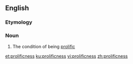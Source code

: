 ==English==

===Etymology===
{{suffix|prolific|ness}}

===Noun===
{{en-noun|-}}

# The condition of being [[prolific]]

[[et:prolificness]]
[[ku:prolificness]]
[[vi:prolificness]]
[[zh:prolificness]]